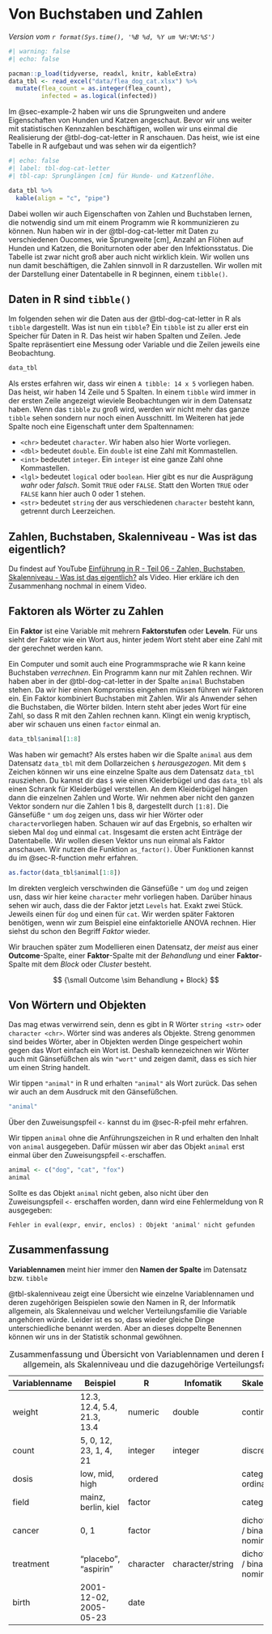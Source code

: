 # Von Buchstaben und Zahlen {#sec-letter-number}

*Version vom `r format(Sys.time(), '%B %d, %Y um %H:%M:%S')`*

```r
#| warning: false
#| echo: false

pacman::p_load(tidyverse, readxl, knitr, kableExtra)
data_tbl <- read_excel("data/flea_dog_cat.xlsx") %>%
  mutate(flea_count = as.integer(flea_count),
         infected = as.logical(infected))

```

Im @sec-example-2 haben wir uns die Sprungweiten und andere Eigenschaften von Hunden und Katzen angeschaut. Bevor wir uns weiter mit statistischen Kennzahlen beschäftigen, wollen wir uns einmal die Realisierung der @tbl-dog-cat-letter in R anschauen. Das heist, wie ist eine Tabelle in R aufgebaut und was sehen wir da eigentlich?

```r
#| echo: false
#| label: tbl-dog-cat-letter
#| tbl-cap: Sprunglängen [cm] für Hunde- und Katzenflöhe.

data_tbl %>%
  kable(align = "c", "pipe")
```

Dabei wollen wir auch Eigenschaften von Zahlen und Buchstaben lernen, die notwendig sind um mit einem Programm wie R kommunizieren zu können. Nun haben wir in der @tbl-dog-cat-letter mit Daten zu verschiedenen Oucomes, wie Sprungweite \[cm\], Anzahl an Flöhen auf Hunden und Katzen, die Boniturnoten oder aber den Infektionsstatus. Die Tabelle ist zwar nicht groß aber auch nicht wirklich klein. Wir wollen uns nun damit beschäftigen, die Zahlen sinnvoll in R darzustellen. Wir wollen mit der Darstellung einer Datentabelle in R beginnen, einem `tibble()`.

## Daten in R sind `tibble()`

Im folgenden sehen wir die Daten aus der @tbl-dog-cat-letter in R als `tibble` dargestellt. Was ist nun ein `tibble`? Ein `tibble` ist zu aller erst ein Speicher für Daten in R. Das heist wir haben Spalten und Zeilen. Jede Spalte repräsentiert eine Messung oder Variable und die Zeilen jeweils eine Beobachtung.

```r
data_tbl 
```

Als erstes erfahren wir, dass wir einen `A tibble: 14 x 5` vorliegen haben. Das heist, wir haben 14 Zeile und 5 Spalten. In einem `tibble` wird immer in der ersten Zeile angezeigt wieviele Beobachtungen wir in dem Datensatz haben. Wenn das `tibble` zu groß wird, werden wir nicht mehr das ganze `tibble` sehen sondern nur noch einen Ausschnitt. Im Weiteren hat jede Spalte noch eine Eigenschaft unter dem Spaltennamen:

-   `<chr>` bedeutet `character`. Wir haben also hier Worte vorliegen.
-   `<dbl>` bedeutet `double`. Ein `double` ist eine Zahl mit Kommastellen.
-   `<int>` bedeutet `integer`. Ein `integer` ist eine ganze Zahl ohne Kommastellen.
-   `<lgl>` bedeutet `logical` oder `boolean`. Hier gibt es nur die Ausprägung *wahr* oder *falsch*. Somit `TRUE` oder `FALSE`. Statt den Worten `TRUE` oder `FALSE` kann hier auch 0 oder 1 stehen.
-   `<str>` bedeutet `string` der aus verschiedenen `character` besteht kann, getrennt durch Leerzeichen.

::: callout-tip
## Zahlen, Buchstaben, Skalenniveau - Was ist das eigentlich?

Du findest auf YouTube [Einführung in R - Teil 06 - Zahlen, Buchstaben, Skalenniveau - Was ist das eigentlich?](https://youtu.be/OnRaSmybhOQ) als Video. Hier erkläre ich den Zusammenhang nochmal in einem Video.
:::

## Faktoren als Wörter zu Zahlen

[Ein **Faktor** ist eine Variable mit mehrern **Faktorstufen** oder **Leveln**. Für uns sieht der Faktor wie ein Wort aus, hinter jedem Wort steht aber eine Zahl mit der gerechnet werden kann.]{.aside}

Ein Computer und somit auch eine Programmsprache wie R kann keine Buchstaben *verrechnen*. Ein Programm kann nur mit Zahlen rechnen. Wir haben aber in der @tbl-dog-cat-letter in der Spalte `animal` Buchstaben stehen. Da wir hier einen Kompromiss eingehen müssen führen wir Faktoren ein. Ein Faktor kombiniert Buchstaben mit Zahlen. Wir als Anwender sehen die Buchstaben, die Wörter bilden. Intern steht aber jedes Wort für eine Zahl, so dass R mit den Zahlen rechnen kann. Klingt ein wenig kryptisch, aber wir schauen uns einen `factor` einmal an.

```r
data_tbl$animal[1:8]
```

Was haben wir gemacht? Als erstes haben wir die Spalte `animal` aus dem Datensatz `data_tbl` mit dem Dollarzeichen `$` *herausgezogen*. Mit dem `$` Zeichen können wir uns eine einzelne Spalte aus dem Datensatz `data_tbl` rausziehen. Du kannst dir das `$` wie einen Kleiderbügel und das `data_tbl` als einen Schrank für Kleiderbügel verstellen. An dem Kleiderbügel hängen dann die einzelnen Zahlen und Worte. Wir nehmen aber nicht den ganzen Vektor sondern nur die Zahlen 1 bis 8, dargestellt durch `[1:8]`. Die Gänsefüße `"` um `dog` zeigen uns, dass wir hier Wörter oder `character`vorliegen haben. Schauen wir auf das Ergebnis, so erhalten wir sieben Mal `dog` und einmal `cat`. Insgesamt die ersten acht Einträge der Datentabelle. Wir wollen diesen Vektor uns nun einmal als Faktor anschauen. Wir nutzen die Funktion `as_factor()`. [Über Funktionen kannst du im @sec-R-function mehr erfahren.]{.aside}

```r
as.factor(data_tbl$animal[1:8])
```

Im direkten vergleich verschwinden die Gänsefüße `"` um `dog` und zeigen usn, dass wir hier keine `character` mehr vorliegen haben. Darüber hinaus sehen wir auch, dass die der Faktor jetzt `Levels` hat. Exakt zwei Stück. Jeweils einen für `dog` und einen für `cat`. Wir werden später Faktoren benötigen, wenn wir zum Beispiel eine einfaktorielle ANOVA rechnen. Hier siehst du schon den Begriff *Faktor* wieder.

::: column-margin
Wir brauchen später zum Modellieren einen Datensatz, der *meist* aus einer **Outcome**-Spalte, einer **Faktor**-Spalte mit der *Behandlung* und einer **Faktor**-Spalte mit dem *Block* oder *Cluster* besteht.

$$
{\small Outcome \sim Behandlung + Block}
$$
:::

## Von Wörtern und Objekten

Das mag etwas verwirrend sein, denn es gibt in R Wörter `string <str>` oder `character <chr>`. Wörter sind was anderes als Objekte. Streng genommen sind beides Wörter, aber in Objekten werden Dinge gespeichert wohin gegen das Wort einfach ein Wort ist. Deshalb kennezeichnen wir Wörter auch mit Gänsefüßchen als win `"wort"` und zeigen damit, dass es sich hier um einen String handelt.

Wir tippen `"animal"` in R und erhalten `"animal"` als Wort zurück. Das sehen wir auch an dem Ausdruck mit den Gänsefüßchen.

```r
"animal"
```

[Über den Zuweisungspfeil `<-` kannst du im @sec-R-pfeil mehr erfahren.]{.aside}

Wir tippen `animal` ohne die Anführungszeichen in R und erhalten den Inhalt von `animal` ausgegeben. Dafür müssen wir aber das Objekt `animal` erst einmal über den Zuweisungspfeil `<-`erschaffen.

```r
animal <- c("dog", "cat", "fox")
animal
```

Sollte es das Objekt `animal` nicht geben, also nicht über den Zuweisungspfeil `<-` erschaffen worden, dann wird eine Fehlermeldung von R ausgegeben:

`Fehler in eval(expr, envir, enclos) : Objekt 'animal' nicht gefunden`

## Zusammenfassung

[**Variablennamen** meint hier immer den **Namen der Spalte** im Datensatz bzw. `tibble`]{.aside}

@tbl-skalenniveau zeigt eine Übersicht wie einzelne Variablennamen und deren zugehörigen Beispielen sowie den Namen in R, der Informatik allgemein, als Skalenneivau und welcher Verteilungsfamilie die Variable angehören würde. Leider ist es so, dass wieder gleiche Dinge unterschiedliche benannt werden. Aber an dieses doppelte Benennen können wir uns in der Statistik schonmal gewöhnen.

::: column-page
| Variablenname | Beispiel                    | R         | Infomatik        | Skalenniveau                   | Verteilungsfamilie |
|---------------|-----------------------------|-----------|------------------|--------------------------------|--------------------|
| weight        | 12.3, 12.4, 5.4, 21.3, 13.4 | numeric   | double           | continuous                     | Gaussian           |
| count         | 5, 0, 12, 23, 1, 4, 21      | integer   | integer          | discrete                       | Poisson            |
| dosis         | low, mid, high              | ordered   |                  | categorical / ordinal          | Ordinal            |
| field         | mainz, berlin, kiel         | factor    |                  | categorical                    | Multinomial        |
| cancer        | 0, 1                        | factor    |                  | dichotomous / binary / nominal | Binomial           |
| treatment     | "placebo", "aspirin"        | character | character/string | dichotomous / binary / nominal | Binomial           |
| birth         | 2001-12-02, 2005-05-23      | date      |                  |                                |                    |

: Zusammenfassung und Übersicht von Variablennamen und deren Bennung in R, in der Informatik allgemein, als Skalenniveau und die dazugehörige Verteilungsfamilie. {#tbl-skalenniveau}
:::
